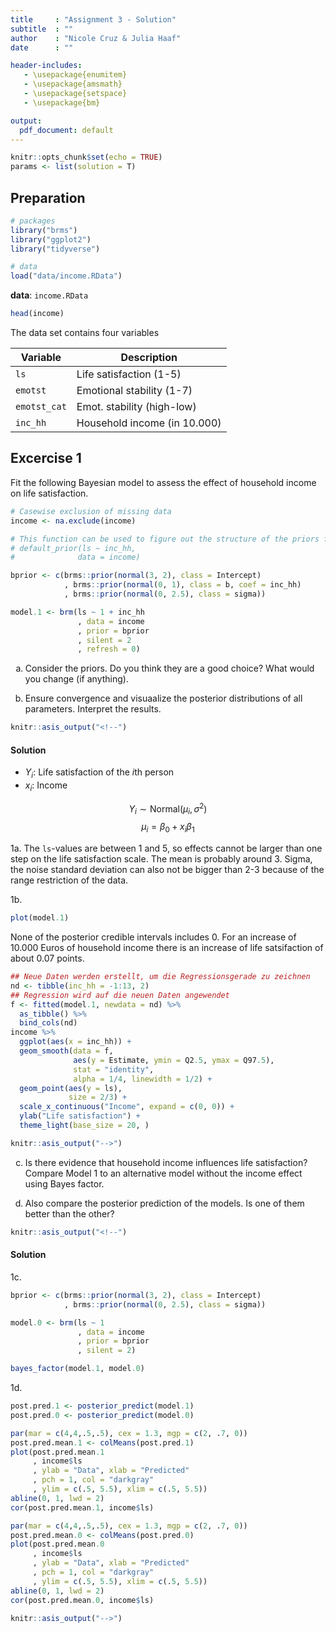 ```yaml
---
title     : "Assignment 3 - Solution"
subtitle  : ""
author    : "Nicole Cruz & Julia Haaf"
date      : ""

header-includes:
   - \usepackage{enumitem}
   - \usepackage{amsmath}
   - \usepackage{setspace}
   - \usepackage{bm}

output:
  pdf_document: default
---
```


```r
knitr::opts_chunk$set(echo = TRUE)
params <- list(solution = T)
```

## Preparation

```r
# packages
library("brms")
library("ggplot2")
library("tidyverse")

# data
load("data/income.RData")
```

**data**: `income.RData`

```r
head(income)
```

The data set contains four variables

| Variable     | Description                     |
|--------------|---------------------------------|
| `ls`         | Life satisfaction (1-5)        |
| `emotst`     | Emotional stability (1-7)      |
| `emotst_cat` | Emot. stability (high-low) |
| `inc_hh`     | Household income (in 10.000)  |


## Excercise 1

Fit the following Bayesian model to assess the effect of household income on life satisfaction.

```r
# Casewise exclusion of missing data
income <- na.exclude(income)

# This function can be used to figure out the structure of the priors for the sepcific model including names of the predictors
# default_prior(ls ~ inc_hh,
#              data = income)

bprior <- c(brms::prior(normal(3, 2), class = Intercept)
            , brms::prior(normal(0, 1), class = b, coef = inc_hh)
            , brms::prior(normal(0, 2.5), class = sigma))
```

```r
model.1 <- brm(ls ~ 1 + inc_hh
               , data = income
               , prior = bprior
               , silent = 2
               , refresh = 0)
```

a) Consider the priors. Do you think they are a good choice? What would you change (if anything).

b) Ensure convergence and visuaalize the posterior distributions of all parameters. Interpret the results.

```r
knitr::asis_output("<!--")
```

#### Solution


- $Y_i:$ Life satisfaction of the $i$th person
- $x_{i}:$ Income


$$Y_i \sim \mbox{Normal}(\mu_i, \sigma^2)$$
$$\mu_i = \beta_0 + x_{i}\beta_1$$


1a. The `ls`-values are between 1 and 5, so effects cannot be larger than one step on the life satisfaction scale. The mean is probably around 3. Sigma, the noise standard deviation can also not be bigger than 2-3 because of the range restriction of the data.

1b. 

```r
plot(model.1)
```

None of the posterior credible intervals includes 0. For an increase of  10.000 Euros of household income there is an increase of life satsifaction of about 0.07 points.

```r
## Neue Daten werden erstellt, um die Regressionsgerade zu zeichnen
nd <- tibble(inc_hh = -1:13, 2)
## Regression wird auf die neuen Daten angewendet
f <- fitted(model.1, newdata = nd) %>% 
  as_tibble() %>%
  bind_cols(nd)
income %>%
  ggplot(aes(x = inc_hh)) +
  geom_smooth(data = f,
              aes(y = Estimate, ymin = Q2.5, ymax = Q97.5),
              stat = "identity", 
              alpha = 1/4, linewidth = 1/2) +
  geom_point(aes(y = ls),
             size = 2/3) +
  scale_x_continuous("Income", expand = c(0, 0)) +
  ylab("Life satisfaction") + 
  theme_light(base_size = 20, )
```

```r
knitr::asis_output("-->")
```

c) Is there evidence that household income influences life satisfaction? Compare Model 1 to an alternative model without the income effect using Bayes factor.

d) Also compare the posterior prediction of the models. Is one of them better than the other?


```r
knitr::asis_output("<!--")
```

#### Solution

1c.

```r
bprior <- c(brms::prior(normal(3, 2), class = Intercept)
            , brms::prior(normal(0, 2.5), class = sigma))

model.0 <- brm(ls ~ 1
               , data = income
               , prior = bprior
               , silent = 2)

bayes_factor(model.1, model.0)
```

1d.

```r
post.pred.1 <- posterior_predict(model.1)
post.pred.0 <- posterior_predict(model.0)
```

```r
par(mar = c(4,4,.5,.5), cex = 1.3, mgp = c(2, .7, 0))
post.pred.mean.1 <- colMeans(post.pred.1)
plot(post.pred.mean.1
     , income$ls
     , ylab = "Data", xlab = "Predicted"
     , pch = 1, col = "darkgray"
     , ylim = c(.5, 5.5), xlim = c(.5, 5.5))
abline(0, 1, lwd = 2)
cor(post.pred.mean.1, income$ls)
```

```r
par(mar = c(4,4,.5,.5), cex = 1.3, mgp = c(2, .7, 0))
post.pred.mean.0 <- colMeans(post.pred.0)
plot(post.pred.mean.0
     , income$ls
     , ylab = "Data", xlab = "Predicted"
     , pch = 1, col = "darkgray"
     , ylim = c(.5, 5.5), xlim = c(.5, 5.5))
abline(0, 1, lwd = 2)
cor(post.pred.mean.0, income$ls)
```

```r
knitr::asis_output("-->")
```

